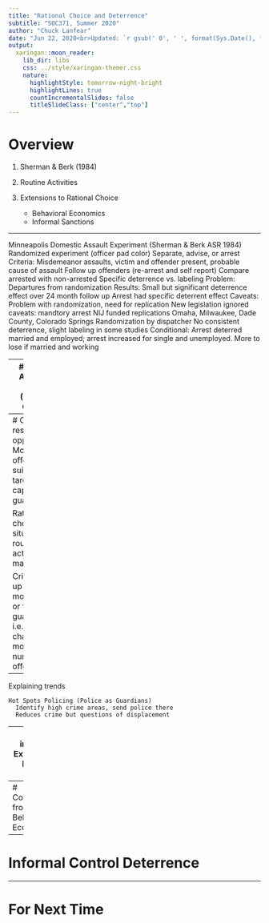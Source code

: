 ```yaml
---
title: "Rational Choice and Deterrence"
subtitle: "SOC371, Summer 2020"
author: "Chuck Lanfear"
date: "Jun 22, 2020<br>Updated: `r gsub(' 0', ' ', format(Sys.Date(), format='%b %d, %Y'))`"
output:
  xaringan::moon_reader:
    lib_dir: libs
    css: ../style/xaringan-themer.css
    nature:
      highlightStyle: tomorrow-night-bright
      highlightLines: true
      countIncrementalSlides: false
      titleSlideClass: ["center","top"]
---
```


# Overview

1. Sherman & Berk (1984)

2. Routine Activities

3. Extensions to Rational Choice

   * Behavioral Economics
   * Informal Sanctions

---

  Minneapolis Domestic Assault Experiment (Sherman & Berk ASR 1984)
    Randomized experiment (officer pad color)
      Separate, advise, or arrest
    Criteria:
      Misdemeanor assaults, victim and offender present, probable cause of assault
    Follow up offenders (re-arrest and self report)
    Compare arrested with non-arrested
    Specific deterrence vs. labeling
    Problem: Departures from randomization
    Results:
      Small but significant deterrence effect over 24 month follow up
      Arrest had specific deterrent effect
      Caveats:
        Problem with randomization, need for replication
      New legislation ignored caveats: mandtory arrest
      NIJ funded replications
        Omaha, Milwaukee, Dade County, Colorado Springs
        Randomization by dispatcher
        No consistent deterrence, slight labeling in some studies
          Conditional: Arrest deterred married and employed; arrest increased for single and unemployed.
          More to lose if married and working

---
# Routine Activities Theory (Rational Choice)
    
---
# 
    Crime results from opportunities
      Motivated offenders, suitable targets, capable guardians

Rational choice is situation; routine activities is macro-level

Crime goes up given more targets or fewer guardians
   + i.e. without change in motivation or number of offenders
   
---
Explaining trends


    Hot Spots Policing (Police as Guardians)
      Identify high crime areas, send police there
      Reduces crime but questions of displacement

---
class: inverse
# Extension to Rational Choice

---
# Contributions from Behavioral Econ

---
# Informal Control Deterrence
      
---
# For Next Time